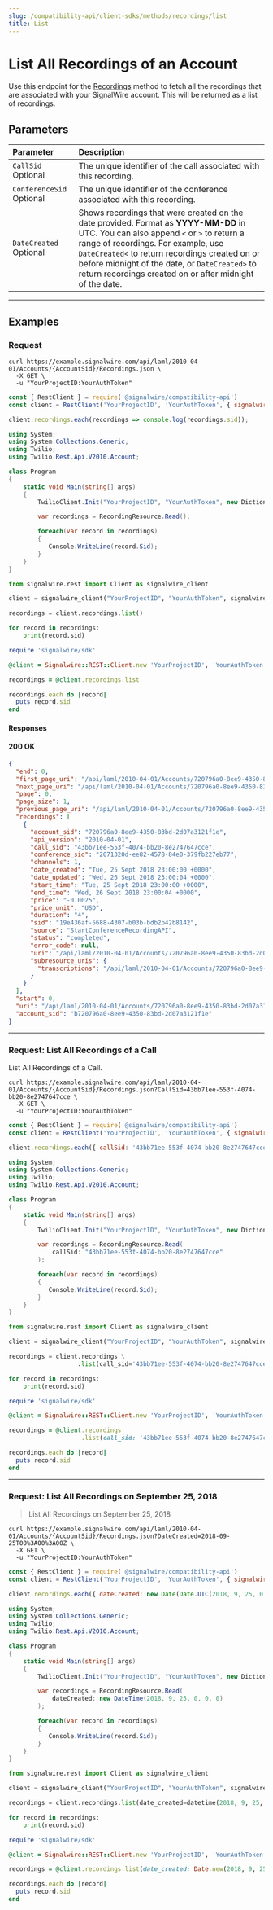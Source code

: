 ---
slug: /compatibility-api/client-sdks/methods/recordings/list
title: List
---

# List All Recordings of an Account

Use this endpoint for the [Recordings](./index.mdx) method to fetch all the recordings that are associated with your SignalWire account. 
This will be returned as a list of recordings.

## Parameters

| Parameter                                                  | Description                                                                                                                                                                                                                                                                                                                                |
| :--------------------------------------------------------- | :----------------------------------------------------------------------------------------------------------------------------------------------------------------------------------------------------------------------------------------------------------------------------------------------------------------------------------------- |
| `CallSid` <span className="optional-arg">Optional</span>       | The unique identifier of the call associated with this recording.                                                                                                                                                                                                                                                                          |
| `ConferenceSid` <span className="optional-arg">Optional</span> | The unique identifier of the conference associated with this recording.                                                                                                                                                                                                                                                                    |
| `DateCreated` <span className="optional-arg">Optional</span>   | Shows recordings that were created on the date provided. Format as **YYYY-MM-DD** in UTC. You can also append `<` or `>` to return a range of recordings. For example, use `DateCreated<` to return recordings created on or before midnight of the date, or `DateCreated>` to return recordings created on or after midnight of the date. |

---

## Examples 

### Request

<Tabs groupId="compatibility-sdks">

<TabItem value="shell" label="cURL">

```shell
curl https://example.signalwire.com/api/laml/2010-04-01/Accounts/{AccountSid}/Recordings.json \
  -X GET \
  -u "YourProjectID:YourAuthToken"
```

</TabItem>

<TabItem value="node" label="Node.js">

```javascript
const { RestClient } = require('@signalwire/compatibility-api')
const client = RestClient('YourProjectID', 'YourAuthToken', { signalwireSpaceUrl: 'example.signalwire.com' })

client.recordings.each(recordings => console.log(recordings.sid));
```

</TabItem>

<TabItem value="csharp" label="C#">

```csharp
using System;
using System.Collections.Generic;
using Twilio;
using Twilio.Rest.Api.V2010.Account;

class Program
{
    static void Main(string[] args)
    {
        TwilioClient.Init("YourProjectID", "YourAuthToken", new Dictionary<string, object> { ["signalwireSpaceUrl"] = "{SPACE}.signalwire.com" });

        var recordings = RecordingResource.Read();

        foreach(var record in recordings)
        {
           Console.WriteLine(record.Sid);
        }
    }
}
```

</TabItem>

<TabItem value="python" label="Python">

```python
from signalwire.rest import Client as signalwire_client

client = signalwire_client("YourProjectID", "YourAuthToken", signalwire_space_url = 'example.signalwire.com')

recordings = client.recordings.list()

for record in recordings:
    print(record.sid)
```

</TabItem>

<TabItem value="ruby" label="Ruby">

```ruby
require 'signalwire/sdk'

@client = Signalwire::REST::Client.new 'YourProjectID', 'YourAuthToken', signalwire_space_url: "example.signalwire.com"

recordings = @client.recordings.list

recordings.each do |record|
  puts record.sid
end
```

</TabItem>

</Tabs>

#### Responses

<h4><span class="badge badge--success">200</span> OK</h4>

```json
{
  "end": 0,
  "first_page_uri": "/api/laml/2010-04-01/Accounts/720796a0-8ee9-4350-83bd-2d07a3121f1e/Recordings.json?PageSize=1&Page=0",
  "next_page_uri": "/api/laml/2010-04-01/Accounts/720796a0-8ee9-4350-83bd-2d07a3121f1e/Recordings.json?PageSize=1&Page=1",
  "page": 0,
  "page_size": 1,
  "previous_page_uri": "/api/laml/2010-04-01/Accounts/720796a0-8ee9-4350-83bd-2d07a3121f1e/Recordings.json?PageSize=1&Page=0",
  "recordings": [
    {
      "account_sid": "720796a0-8ee9-4350-83bd-2d07a3121f1e",
      "api_version": "2010-04-01",
      "call_sid": "43bb71ee-553f-4074-bb20-8e2747647cce",
      "conference_sid": "2071320d-ee82-4578-84e0-379fb227eb77",
      "channels": 1,
      "date_created": "Tue, 25 Sept 2018 23:00:00 +0000",
      "date_updated": "Wed, 26 Sept 2018 23:00:04 +0000",
      "start_time": "Tue, 25 Sept 2018 23:00:00 +0000",
      "end_time": "Wed, 26 Sept 2018 23:00:04 +0000",
      "price": "-0.0025",
      "price_unit": "USD",
      "duration": "4",
      "sid": "19e436af-5688-4307-b03b-bdb2b42b8142",
      "source": "StartConferenceRecordingAPI",
      "status": "completed",
      "error_code": null,
      "uri": "/api/laml/2010-04-01/Accounts/720796a0-8ee9-4350-83bd-2d07a3121f1e/Conferences/2071320d-ee82-4578-84e0-379fb227eb77/Recordings/19e436af-5688-4307-b03b-bdb2b42b8142.json",
      "subresource_uris": {
        "transcriptions": "/api/laml/2010-04-01/Accounts/720796a0-8ee9-4350-83bd-2d07a3121f1e/Recordings/19e436af-5688-4307-b03b-bdb2b42b8142/Transcriptions.json"
      }
    }
  ],
  "start": 0,
  "uri": "/api/laml/2010-04-01/Accounts/720796a0-8ee9-4350-83bd-2d07a3121f1e/Recordings.json?PageSize=1&Page=0",
  "account_sid": "b720796a0-8ee9-4350-83bd-2d07a3121f1e"
}
```

--- 

### Request: List All Recordings of a Call

List All Recordings of a Call.

<Tabs groupId="compatibility-sdks">

<TabItem value="shell" label="cURL">

```shell
curl https://example.signalwire.com/api/laml/2010-04-01/Accounts/{AccountSid}/Recordings.json?CallSid=43bb71ee-553f-4074-bb20-8e2747647cce \
  -X GET \
  -u "YourProjectID:YourAuthToken"
```

</TabItem>

<TabItem value="node" label="Node.js">

```javascript
const { RestClient } = require('@signalwire/compatibility-api')
const client = RestClient('YourProjectID', 'YourAuthToken', { signalwireSpaceUrl: 'example.signalwire.com' })

client.recordings.each({ callSid: '43bb71ee-553f-4074-bb20-8e2747647cce' }, recordings => console.log(recordings.sid));
```

</TabItem>

<TabItem value="csharp" label="C#">

```csharp
using System;
using System.Collections.Generic;
using Twilio;
using Twilio.Rest.Api.V2010.Account;

class Program
{
    static void Main(string[] args)
    {
        TwilioClient.Init("YourProjectID", "YourAuthToken", new Dictionary<string, object> { ["signalwireSpaceUrl"] = "{SPACE}.signalwire.com" });

        var recordings = RecordingResource.Read(
            callSid: "43bb71ee-553f-4074-bb20-8e2747647cce"
        );

        foreach(var record in recordings)
        {
           Console.WriteLine(record.Sid);
        }
    }
}
```

</TabItem>

<TabItem value="python" label="Python">

```python
from signalwire.rest import Client as signalwire_client

client = signalwire_client("YourProjectID", "YourAuthToken", signalwire_space_url = 'example.signalwire.com')

recordings = client.recordings \
                   .list(call_sid='43bb71ee-553f-4074-bb20-8e2747647cce')

for record in recordings:
    print(record.sid)
```

</TabItem>

<TabItem value="ruby" label="Ruby">

```ruby
require 'signalwire/sdk'

@client = Signalwire::REST::Client.new 'YourProjectID', 'YourAuthToken', signalwire_space_url: "example.signalwire.com"

recordings = @client.recordings
                    .list(call_sid: '43bb71ee-553f-4074-bb20-8e2747647cce')

recordings.each do |record|
  puts record.sid
end
```

</TabItem>

</Tabs>

---

### Request: List All Recordings on September 25, 2018

> List All Recordings on September 25, 2018

<Tabs groupId="compatibility-sdks">

<TabItem value="shell" label="cURL">

```shell
curl https://example.signalwire.com/api/laml/2010-04-01/Accounts/{AccountSid}/Recordings.json?DateCreated=2018-09-25T00%3A00%3A00Z \
  -X GET \
  -u "YourProjectID:YourAuthToken"
```

</TabItem>

<TabItem value="node" label="Node.js">

```javascript
const { RestClient } = require('@signalwire/compatibility-api')
const client = RestClient('YourProjectID', 'YourAuthToken', { signalwireSpaceUrl: 'example.signalwire.com' })

client.recordings.each({ dateCreated: new Date(Date.UTC(2018, 9, 25, 0, 0, 0)) }, recordings => console.log(recordings.sid));
```

</TabItem>

<TabItem value="csharp" label="C#">

```csharp
using System;
using System.Collections.Generic;
using Twilio;
using Twilio.Rest.Api.V2010.Account;

class Program
{
    static void Main(string[] args)
    {
        TwilioClient.Init("YourProjectID", "YourAuthToken", new Dictionary<string, object> { ["signalwireSpaceUrl"] = "{SPACE}.signalwire.com" });

        var recordings = RecordingResource.Read(
            dateCreated: new DateTime(2018, 9, 25, 0, 0, 0)
        );

        foreach(var record in recordings)
        {
           Console.WriteLine(record.Sid);
        }
    }
}
```

</TabItem>

<TabItem value="python" label="Python">

```python
from signalwire.rest import Client as signalwire_client

client = signalwire_client("YourProjectID", "YourAuthToken", signalwire_space_url = 'example.signalwire.com')

recordings = client.recordings.list(date_created=datetime(2018, 9, 25, 0, 0))

for record in recordings:
    print(record.sid)
```

</TabItem>

<TabItem value="ruby" label="Ruby">

```ruby
require 'signalwire/sdk'

@client = Signalwire::REST::Client.new 'YourProjectID', 'YourAuthToken', signalwire_space_url: "example.signalwire.com"

recordings = @client.recordings.list(date_created: Date.new(2018, 9, 25))

recordings.each do |record|
  puts record.sid
end
```

</TabItem>

</Tabs>
